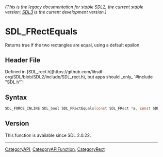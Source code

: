 ====== (This is the legacy documentation for stable SDL2, the current stable version; [https://wiki.libsdl.org/SDL3/ SDL3] is the current development version.) ======
= SDL_FRectEquals =

Returns true if the two rectangles are equal, using a default epsilon.

== Header File ==

Defined in [SDL_rect.h](https://github.com/libsdl-org/SDL/blob/SDL2/include/SDL_rect.h), but apps should _only_ `#include "SDL.h"`!

== Syntax ==

<syntaxhighlight lang='c'>
SDL_FORCE_INLINE SDL_bool SDL_FRectEquals(const SDL_FRect *a, const SDL_FRect *b);</syntaxhighlight>

== Version ==

This function is available since SDL 2.0.22.

----
[[CategoryAPI]], [[CategoryAPIFunction]], [[CategoryRect]]


